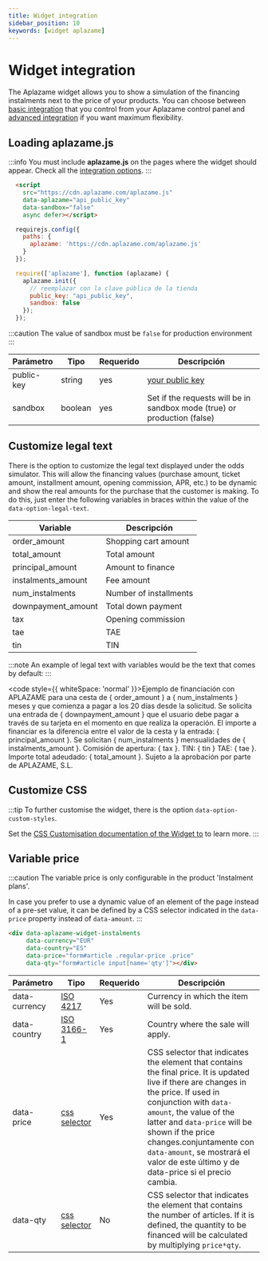 ```yaml
---
title: Widget integration
sidebar_position: 10
keywords: [widget aplazame]
---
```


# Widget integration
The Aplazame widget allows you to show a simulation of the financing instalments next to the price of your products. You can choose between [basic integration](installment-payment#integración-básica) that you control from your Aplazame control panel and [advanced integration](installment-payment#integración-avanzada) if you want maximum flexibility.

## Loading aplazame.js

:::info
  You must include **aplazame.js** on the pages where the widget should appear. Check all the [integration options](../sdk-javascript/#integracion).
:::

<Tabs>
  <TabItem value="aplazame.js" label="aplazame.js">

```html
  <script
    src="https://cdn.aplazame.com/aplazame.js"
    data-aplazame="api_public_key"
    data-sandbox="false"
    async defer></script>
```
  </TabItem>
  <TabItem value="require" label="require.js" default>

  ```jsx
    requirejs.config({
      paths: {
        aplazame: 'https://cdn.aplazame.com/aplazame.js'
      }
    });

    require(['aplazame'], function (aplazame) {
      aplazame.init({
        // reemplazar con la clave pública de la tienda
        public_key: "api_public_key",
        sandbox: false
      });
    });
  ```
  </TabItem>
</Tabs>


:::caution
The value of sandbox must be `false` for production environment
:::

|<t id="table.parameter">Parámetro</t> | <t id="table.type">Tipo</t> | <t id="table.required">Requerido</t> | <t id="table.description">Descripción</t>|
|---------|---------|---------|---------|
|public-key | string | yes | [your public key](https://vendors.aplazame.com)
|sandbox | boolean | yes | Set if the requests will be in sandbox mode (true) or production (false)


## Customize legal text

There is the option to customize the legal text displayed under the odds simulator. This will allow the financing values (purchase amount, ticket amount, installment amount, opening commission, APR, etc.) to be dynamic and show the real amounts for the purchase that the customer is making. To do this, just enter the following variables in braces within the value of the `data-option-legal-text`.

|<t id="table.Variable">Variable</t> | <t id="table.description">Descripción</t> |
--------- | ----
|order_amount | Shopping cart amount
|total_amount | Total amount
|principal_amount | Amount to finance
|instalments_amount | Fee amount
|num_instalments | Number of installments
|downpayment_amount | Total down payment
|tax | Opening commission
|tae | TAE
|tin | TIN

:::note
An example of legal text with variables would be the text that comes by default:
:::

<code style={{ whiteSpace: 'normal' }}>Ejemplo de financiación con APLAZAME para una cesta de &#123; order_amount &#125; a &#123; num_instalments  &#125; meses y que comienza a pagar a los 20 días desde la solicitud. Se solicita una entrada de &#123; downpayment_amount  &#125; que el usuario debe pagar a través de su tarjeta en el momento en que realiza la operación. El importe a financiar es la diferencia entre el valor de la cesta y la entrada: &#123; principal_amount  &#125;. Se solicitan &#123; num_instalments  &#125; mensualidades de &#123; instalments_amount  &#125;. Comisión de apertura: &#123; tax  &#125;. TIN: &#123; tin  &#125; TAE: &#123; tae  &#125;. Importe total adeudado: &#123; total_amount  &#125;. Sujeto a la aprobación por parte de APLAZAME, S.L.</code>

## Customize CSS

:::tip
  To further customise the widget, there is the option <code>data-option-custom-styles</code>.

  Set the [CSS Customisation documentation of the Widget to](./custom-styles/) to learn more.
:::


## Variable price

:::caution
  The variable price is only configurable in the product 'Instalment plans'.

  In case you prefer to use a dynamic value of an element of the page instead of a pre-set value, it can be defined by a CSS selector indicated in the `data-price` property instead of `data-amount`.
:::

``` html
<div data-aplazame-widget-instalments
     data-currency="EUR"
     data-country="ES"
     data-price="form#article .regular-price .price"
     data-qty="form#article input[name='qty']"></div>
```

|<t id="table.parameter">Parámetro</t> | <t id="table.type">Tipo</t> | <t id="table.required">Requerido</t> | <t id="table.description">Descripción</t>|
|---------|---------|---------|---------|
|data-currency | [ISO 4217](https://es.wikipedia.org/wiki/ISO_4217) | Yes | Currency in which the item will be sold.
|data-country | [ISO 3166-1](https://es.wikipedia.org/wiki/ISO_3166-1) | Yes | Country where the sale will apply.
|data-price | [css selector](https://developer.mozilla.org/en/docs/Web/Guide/CSS/Getting_started/Selectors) | Yes | CSS selector that indicates the element that contains the final price. It is updated live if there are changes in the price. If used in conjunction with `data-amount`, the value of the latter and `data-price` will be shown if the price changes.conjuntamente con `data-amount`, se mostrará el valor de este último y de data-price si el precio cambia.
|data-qty | [css selector](https://developer.mozilla.org/en/docs/Web/Guide/CSS/Getting_started/Selectors) | No | CSS selector that indicates the element that contains the number of articles. If it is defined, the quantity to be financed will be calculated by multiplying `price*qty`.

